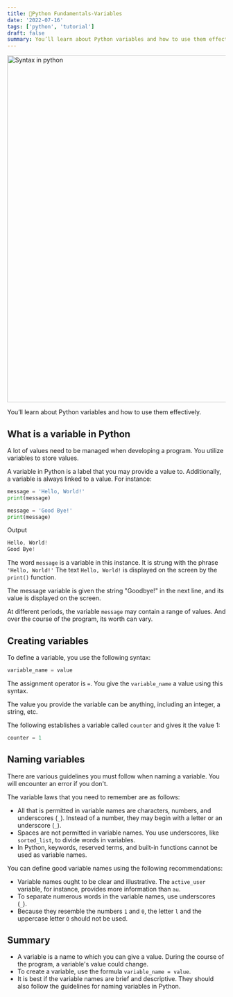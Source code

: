 ```yaml
---
title: 🐍Python Fundamentals-Variables
date: '2022-07-16'
tags: ['python', 'tutorial']
draft: false
summary: You’ll learn about Python variables and how to use them effectively.
---
```


<div className="grid place-items-center">
  <img
    className="inline rounded-lg"
    src="https://raw.githubusercontent.com/fiqgant/fiqlab/main/public/static/images/blog/python_syntax_sample.png"
    alt="Syntax in python"
    width="800"
    height="800"
  />
</div>

You’ll learn about Python variables and how to use them effectively.

## What is a variable in Python
A lot of values need to be managed when developing a program. You utilize variables to store values.

A variable in Python is a label that you may provide a value to. Additionally, a variable is always linked to a value. For instance:

```python
message = 'Hello, World!'
print(message)

message = 'Good Bye!'
print(message)
```

Output

```powershell
Hello, World!
Good Bye!
```

The word `message` is a variable in this instance. It is strung with the phrase `'Hello, World!'` The text `Hello, World!` is displayed on the screen by the `print()` function.

The message variable is given the string "Goodbye!" in the next line, and its value is displayed on the screen.

At different periods, the variable `message` may contain a range of values. And over the course of the program, its worth can vary.

## Creating variables
To define a variable, you use the following syntax:

```python
variable_name = value
```
The assignment operator is `=`. You give the `variable_name` a value using this syntax.

The value you provide the variable can be anything, including an integer, a string, etc.

The following establishes a variable called `counter` and gives it the value 1:

```python
counter = 1
```

## Naming variables
There are various guidelines you must follow when naming a variable. You will encounter an error if you don't.

The variable laws that you need to remember are as follows:
- All that is permitted in variable names are characters, numbers, and underscores (`_`). Instead of a number, they may begin with a letter or an underscore (`_`).
- Spaces are not permitted in variable names. You use underscores, like `sorted_list`, to divide words in variables.
- In Python, keywords, reserved terms, and built-in functions cannot be used as variable names.

You can define good variable names using the following recommendations:
- Variable names ought to be clear and illustrative. The `active_user` variable, for instance, provides more information than `au`.
- To separate numerous words in the variable names, use underscores (`_`).
- Because they resemble the numbers `1` and `0`, the letter `l` and the uppercase letter `O` should not be used.

## Summary 
- A variable is a name to which you can give a value. During the course of the program, a variable's value could change.
- To create a variable, use the formula `variable_name = value`.
- It is best if the variable names are brief and descriptive. They should also follow the guidelines for naming variables in Python.